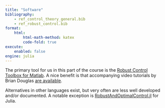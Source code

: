```yaml
---
title: "Software"
bibliography:
    - ref_control_theory_general.bib
    - ref_robust_control.bib
format:
    html:
        html-math-method: katex
        code-fold: true
execute:
    enabled: false
engine: julia
---
```


The primary tool for us in this part of the course is the [Robust Control Toolbox for Matlab](https://www.mathworks.com/products/robust.html). A nice benefit is that accompanying video tutorials by Brian Douglas [are available](https://www.mathworks.com/videos/series/robust-control.html).

Alternatives in other languages exist, but very often are less well developed and/or documented. A notable exception is [RobustAndOptimalControl.jl](https://juliacontrol.github.io/RobustAndOptimalControl.jl/dev/) for Julia.